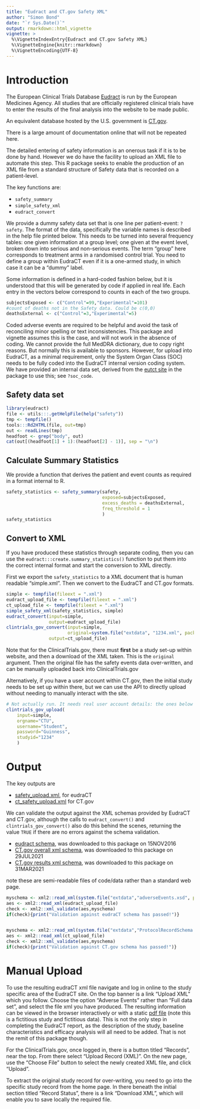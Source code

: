 ---
title: "Eudract and CT.gov Safety XML"
author: "Simon Bond"
date: "`r Sys.Date()`"
output: rmarkdown::html_vignette
vignette: >
  %\VignetteIndexEntry{Eudract and CT.gov Safety XML}
  %\VignetteEngine{knitr::rmarkdown}
  %\VignetteEncoding{UTF-8}
---

# Introduction

The European Clinical Trials Database [Eudract](https://eudract.ema.europa.eu/) is run by the European Medicines Agency. All studies that are officially registered clinical trials have to enter the results of the final analysis into the website to be made public. 

An equivalent database hosted by the U.S. government is [CT.gov](https://clinicaltrials.gov/). 

There is a large amount of documentation online that will not be repeated here.

The detailed entering of safety information is an onerous task if it is to be done by hand. However we do have the facility to upload an XML file to automate this step. This R package seeks to enable the production of an XML file from a standard structure of Safety data that is recorded on a patient-level. 

The key functions are:
 
 * `safety_summary`
 * `simple_safety_xml`
 * `eudract_convert`

We provide a dummy safety data set that is one line per patient-event: `?safety`. The format of the data, specifically the variable names is described in the help file printed below. This needs to be turned into several frequency tables: one given information at a group level; one given at the event level, broken down into serious and non-serious events. The term "group" here corresponds to treatment arms in a randomised control trial. You need to define a group within EudraCT even if it is a one-armed study, in which case it can be a "dummy" label. 

Some information is defined in a hard-coded fashion below, but it is understood that this will be generated by code if applied in real life. Each entry in the vectors below correspond to counts in each of the two groups.

```{r meta}
subjectsExposed <- c("Control"=99,"Experimental"=101)
#count of deaths not in the Safety data. Could be c(0,0)
deathsExternal <- c("Control"=3,"Experimental"=5)
```

Coded adverse events are required to be helpful and avoid the task of reconciling minor spelling or text inconsistencies. This package and vignette assumes this is the case, and will not work in the absence of coding. We cannot provide the full MedDRA dictionary, due to copy right reasons. But normally this is available to sponsors. However, for upload into EudraCT, as a minimal requirement, only the System Organ Class (SOC) needs to be fully coded into the EudraCT internal version coding system. We have provided an internal data set, derived from the [eutct site](http://eutct.ema.europa.eu/eutct/viewListDisplay.do?listId=100000000006&firstTime=true&d-5037238-p=1&d-5037238-n=1&d-5037238-o=1&d-5037238-s=termName) in the package to use this; see `?soc_code`.

## Safety data set
```{r input, echo=FALSE, results="asis"}
library(eudract)
file <- utils:::.getHelpFile(help("safety"))
tmp <- tempfile()
tools:::Rd2HTML(file, out=tmp)
out <- readLines(tmp)
headfoot <- grep("body", out)
cat(out[(headfoot[1] + 1):(headfoot[2] - 1)], sep = "\n")
```

## Calculate Summary Statistics

We provide a function that derives the patient and event counts as required in a format internal to R.

```{r counting}
safety_statistics <- safety_summary(safety, 
                                    exposed=subjectsExposed, 
                                    excess_deaths = deathsExternal, 
                                    freq_threshold = 1
                                    )
safety_statistics
```

## Convert to XML

If you have produced these statistics through separate coding, then you can use the `eudract:::create.summary_statistics()` function to put them into the correct internal format and start the conversion to XML directly.

First we export the `safety_statistics` to a XML document that is human readable "simple.xml". Then we convert to the EudraCT and CT.gov formats.

```{r xml}
simple <- tempfile(fileext = ".xml")
eudract_upload_file <- tempfile(fileext = ".xml")
ct_upload_file <- tempfile(fileext = ".xml")
simple_safety_xml(safety_statistics, simple)
eudract_convert(input=simple,
                output=eudract_upload_file)
clintrials_gov_convert(input=simple,
                       original=system.file("extdata", "1234.xml", package ="eudract"),
                output=ct_upload_file)


```

Note that for the ClinicalTrials.gov, there must **first** be a study set-up within website, and then a download of the XML taken. This is the `original` argument. Then the original file has the safety events data over-written, and can be manually uploaded back into ClinicalTrials.gov

Alternatively, if you have a user account within CT.gov, then the initial study needs to be set up within there, but we can use the API to directly upload without needing to manually interact with the site.

```{r upload, eval=FALSE}
# Not actually run. It needs real user account details: the ones below are fictitious.
clintrials_gov_upload(
    input=simple,
    orgname="CTU",
    username="Student",
    password="Guinness",
    studyid="1234"
    )

```




# Output



The key outputs are 

* [safety_upload.xml](../extdata/safety_upload.xml), for eudraCT 
* [ct_safety_upload.xml](../extdata/ct_safety_upload.xml) for CT.gov


We can validate the output against the XML schemas provided by EudraCT and CT.gov, although the calls to 
`eudract_convert()` and `clintrials_gov_convert()` also do this behind the scenes, returning the value `TRUE` if there are no errors against the schema validation. 

* [eudract schema](https://eudract.ema.europa.eu/docs/technical/schemas/clinicaltrial/results/adverseEvents.xsd), was downloaded to this package on 15NOV2016
* [CT.gov overall xml schema](https://cdn.clinicaltrials.gov/documents/xsd/prs/ProtocolRecordSchema.xsd), was downloaded to this package on 29JUL2021
* [CT.gov results xml schema](https://cdn.clinicaltrials.gov/documents/xsd/prs/RRSUploadSchema.xsd), was downloaded to this package on 31MAR2021


note these  are semi-readable files of code/data rather than a standard web page.


```{r check_schema}
myschema <- xml2::read_xml(system.file("extdata","adverseEvents.xsd", package="eudract"))
aes <- xml2::read_xml(eudract_upload_file)
check <- xml2::xml_validate(aes,myschema)
if(check){print("Validation against eudraCT schema has passed!")}


myschema <- xml2::read_xml(system.file("extdata","ProtocolRecordSchema.xsd", package="eudract"))
aes <- xml2::read_xml(ct_upload_file)
check <- xml2::xml_validate(aes,myschema)
if(check){print("Validation against CT.gov schema has passed!")}
```

# Manual Upload

To use the resulting eudraCT xml file navigate and log in online to the study specific area of the EudraCT site. On the top banner is a link "Upload XML" which you follow. Choose the option "Adverse Events" rather than "Full data set", and select the file xml you have produced. The resulting information can be viewed in the browser interactively or with a static [pdf file](../extdata/ct_result_0004-000245-38.pdf) (note this is a fictitious study and fictitious data). This is not the only step in completing the EudraCT report, as the description of the study, baseline characteristics and efficacy analysis will all need to be added. That is not the remit of this package though.

For the ClinicalTrials.gov, once logged in, there is a button titled "Records", near the top. From there select "Upload Record (XML)". On the new page, use the "Choose File" button to select the newly created XML file, and click "Upload".

To extract the original study record for over-writing, you need to go into the specific study record from the home page. In there beneath the initial section titled "Record Status", there is a link "Download XML", which will enable you to save locally the required file. 
